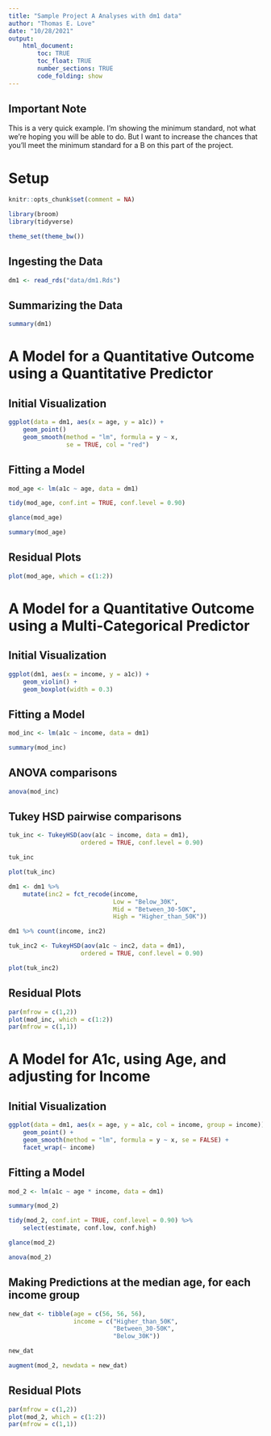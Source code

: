 ```yaml
---
title: "Sample Project A Analyses with dm1 data"
author: "Thomas E. Love"
date: "10/28/2021"
output: 
    html_document:
        toc: TRUE
        toc_float: TRUE
        number_sections: TRUE
        code_folding: show
---
```


## Important Note {-}

This is a very quick example. I'm showing the minimum standard, not what we're hoping you will be able to do. But I want to increase the chances that you'll meet the minimum standard for a B on this part of the project.

# Setup {-}

```r
knitr::opts_chunk$set(comment = NA)
```

```r
library(broom)
library(tidyverse)

theme_set(theme_bw())
```

## Ingesting the Data

```r
dm1 <- read_rds("data/dm1.Rds")
```

## Summarizing the Data

```r
summary(dm1)
```
# A Model for a Quantitative Outcome using a Quantitative Predictor

## Initial Visualization

```r
ggplot(data = dm1, aes(x = age, y = a1c)) +
    geom_point()
    geom_smooth(method = "lm", formula = y ~ x, 
                se = TRUE, col = "red")
```

## Fitting a Model

```r
mod_age <- lm(a1c ~ age, data = dm1)
```

```r
tidy(mod_age, conf.int = TRUE, conf.level = 0.90)
```

```r
glance(mod_age)
```

```r
summary(mod_age)
```

## Residual Plots

```r
plot(mod_age, which = c(1:2))
```


# A Model for a Quantitative Outcome using a Multi-Categorical Predictor

## Initial Visualization

```r
ggplot(dm1, aes(x = income, y = a1c)) +
    geom_violin() +
    geom_boxplot(width = 0.3)
```

## Fitting a Model

```r
mod_inc <- lm(a1c ~ income, data = dm1)
```

```r
summary(mod_inc)
```

## ANOVA comparisons

```r
anova(mod_inc)
```

## Tukey HSD pairwise comparisons

```r
tuk_inc <- TukeyHSD(aov(a1c ~ income, data = dm1), 
                    ordered = TRUE, conf.level = 0.90)

tuk_inc
```

```r
plot(tuk_inc)
```

```r
dm1 <- dm1 %>%
    mutate(inc2 = fct_recode(income,
                             Low = "Below_30K",
                             Mid = "Between_30-50K",
                             High = "Higher_than_50K"))

dm1 %>% count(income, inc2)
```

```r
tuk_inc2 <- TukeyHSD(aov(a1c ~ inc2, data = dm1), 
                    ordered = TRUE, conf.level = 0.90)

plot(tuk_inc2)
```

## Residual Plots

```r
par(mfrow = c(1,2))
plot(mod_inc, which = c(1:2))
par(mfrow = c(1,1))
```

# A Model for A1c, using Age, and adjusting for Income

## Initial Visualization

```r
ggplot(data = dm1, aes(x = age, y = a1c, col = income, group = income)) +
    geom_point() +
    geom_smooth(method = "lm", formula = y ~ x, se = FALSE) + 
    facet_wrap(~ income)
```

## Fitting a Model

```r
mod_2 <- lm(a1c ~ age * income, data = dm1)
```

```r
summary(mod_2)
```

```r
tidy(mod_2, conf.int = TRUE, conf.level = 0.90) %>%
    select(estimate, conf.low, conf.high)
```

```r
glance(mod_2)
```

```r
anova(mod_2)
```

## Making Predictions at the median age, for each income group

```r
new_dat <- tibble(age = c(56, 56, 56),
                  income = c("Higher_than_50K", 
                             "Between_30-50K", 
                             "Below_30K"))

new_dat
```

```r
augment(mod_2, newdata = new_dat)
```


## Residual Plots

```r
par(mfrow = c(1,2))
plot(mod_2, which = c(1:2))
par(mfrow = c(1,1))
```


